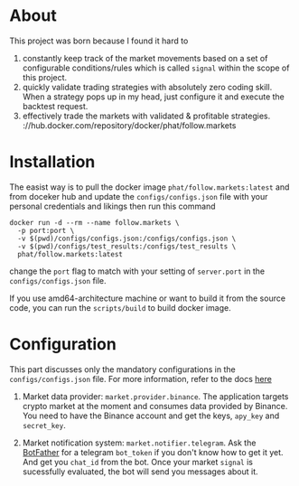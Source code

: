 # About

This project was born because I found it hard to
1. constantly keep track of the market movements based on a set of configurable conditions/rules which is called `signal` within the scope of this project.
2. quickly validate trading strategies with absolutely zero coding skill. When a strategy pops up in my head, just configure it and execute the backtest request.
3. effectively trade the markets with validated & profitable strategies. 
://hub.docker.com/repository/docker/phat/follow.markets 
# Installation

The easist way is to pull the docker image `phat/follow.markets:latest` and from doceker hub and update the `configs/configs.json`  file with your personal credentials and likings then run this command 

```
docker run -d --rm --name follow.markets \
  -p port:port \
  -v $(pwd)/configs/configs.json:/configs/configs.json \
  -v $(pwd)/configs/test_results:/configs/test_results \
  phat/follow.markets:latest
```

change the `port` flag to match with your setting of `server.port` in the `configs/configs.json` file.

If you use amd64-architecture machine or want to build it from the source code, you can run the `scripts/build` to build docker image.

# Configuration

This part discusses only the mandatory configurations in the `configs/configs.json` file. For more information, refer to the docs [here](https://docs.follow.markets)

1. Market data provider: `market.provider.binance`. The application targets crypto market at the moment and consumes data provided by Binance. You need to have the Binance account and get the keys, `apy_key` and `secret_key`. 

2. Market notification system: `market.notifier.telegram`. Ask the [BotFather](https://core.telegram.org/bots) for a telegram `bot_token` if you don't know how to get it yet. And get you `chat_id` from the bot. Once your market `signal` is sucessfully evaluated, the bot will send you messages about it.
